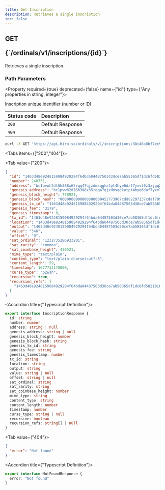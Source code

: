 ```yaml
---
title: Get Inscription
description: Retrieves a single inscription
toc: false
---
```



<Root>

<API>

<div className="flex-1">

<h2 className="not-prose mb-2 inline-flex items-center gap-3 font-mono">
  <div className="rounded-lg border px-1 py-0.5 text-xs font-medium border-green-400/50 bg-green-400/20 text-green-600 dark:text-green-400">
    GET
  </div>
  <p className="text-xs break-words overflow-hidden w-[95%]">{`/ordinals/v1/inscriptions/{id}`}</p>
</h2>

Retrieves a single inscription.

### Path Parameters

<Property required={true} deprecated={false} name={"id"} type={"Any properties in string, integer"}>

Inscription unique identifier (number or ID)

</Property>

| Status code | Description      |
| :---------- | :--------------- |
| `200`       | Default Response |
| `404`       | Default Response |

</div>

<APIExample>

```bash title="curl"
curl -X GET "https://api.hiro.so/ordinals/v1/inscriptions/38c46a8bf7ec90bc7f6b797e7dc84baa97f4e5fd4286b92fe1b50176d03b18dci0"
```

<Tabs items={["200","404"]}>

<Tab value={"200"}>

```json title="Example Response"
{
  "id": "1463d48e9248159084929294f64bda04487503d30ce7ab58365df1dc6fd58218i0",
  "number": 248751,
  "address": "bc1pvwh2dl6h388x65rqq47qjzdmsqgkatpt4hye6daf7yxvl0z3xjgq247aq8",
  "genesis_address": "bc1pvwh2dl6h388x65rqq47qjzdmsqgkatpt4hye6daf7yxvl0z3xjgq247aq8",
  "genesis_block_height": 778921,
  "genesis_block_hash": "0000000000000000000452773967cdd62297137cdaf79950c5e8bb0c62075133",
  "genesis_tx_id": "1463d48e9248159084929294f64bda04487503d30ce7ab58365df1dc6fd58218",
  "genesis_fee": "3179",
  "genesis_timestamp": 0,
  "tx_id": "1463d48e9248159084929294f64bda04487503d30ce7ab58365df1dc6fd58218",
  "location": "1463d48e9248159084929294f64bda04487503d30ce7ab58365df1dc6fd58218:0:0",
  "output": "1463d48e9248159084929294f64bda04487503d30ce7ab58365df1dc6fd58218:0",
  "value": "546",
  "offset": "0",
  "sat_ordinal": "1232735286933201",
  "sat_rarity": "common",
  "sat_coinbase_height": 430521,
  "mime_type": "text/plain",
  "content_type": "text/plain;charset=utf-8",
  "content_length": 59,
  "timestamp": 1677733170000,
  "curse_type": "p2wsh",
  "recursive": true,
  "recursion_refs": [
    "1463d48e9248159084929294f64bda04487503d30ce7ab58365df1dc6fd58218i0"
  ]
}
```

<Accordions>

<Accordion title={"Typescript Definition"}>

```ts
export interface InscriptionResponse {
  id: string
  number: number
  address: string | null
  genesis_address: string | null
  genesis_block_height: number
  genesis_block_hash: string
  genesis_tx_id: string
  genesis_fee: string
  genesis_timestamp: number
  tx_id: string
  location: string
  output: string
  value: string | null
  offset: string | null
  sat_ordinal: string
  sat_rarity: string
  sat_coinbase_height: number
  mime_type: string
  content_type: string
  content_length: number
  timestamp: number
  curse_type: string | null
  recursive: boolean
  recursion_refs: string[] | null
}
```

</Accordion>

</Accordions>

</Tab>

<Tab value={"404"}>

```json title="Example Response"
{
  "error": "Not found"
}
```

<Accordions>

<Accordion title={"Typescript Definition"}>

```ts
export interface NotFoundResponse {
  error: "Not found"
}
```

</Accordion>

</Accordions>

</Tab>

</Tabs>

</APIExample>

</API>

</Root>
